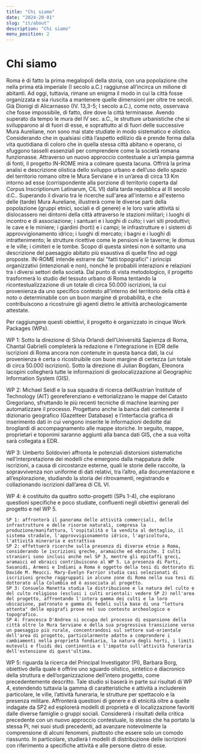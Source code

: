 ```yaml
---
title: "Chi siamo"
date: "2024-20-01"
slug: "it/about"
description: "Chi siamo"
menu_position: 2
---
```


# Chi siamo

Roma è di fatto la prima megalopoli della storia, con una popolazione che nella prima età imperiale (I secolo a.C.) raggiunse all’incirca un milione di abitanti. Ad oggi, tuttavia, rimane un enigma il modo in cui la città fosse organizzata e sia riuscita a mantenere quelle dimensioni per oltre tre secoli. Già Dionigi di Alicarnasso (IV. 13,3-5; I secolo a.C.), come noto, osservava che fosse impossibile, di fatto, dire dove la città terminasse. Avendo superato da tempo le mura del IV sec. a.C., le strutture urbanistiche che si svilupparono al di fuori di esse, e soprattutto al di fuori delle successive Mura Aureliane, non sono mai state studiate in modo sistematico e olistico.
Considerando che in qualsiasi città l’aspetto edilizio dà e prende forma dalla vita quotidiana di coloro che in quella stessa città abitano e operano, ci sfuggono tasselli essenziali per comprendere come la società romana funzionasse.
Attraverso un nuovo approccio contestuale a un’ampia gamma di fonti, il progetto IN-ROME mira a colmare questa lacuna. Offrirà la prima analisi e descrizione olistica dello sviluppo urbano e dell’uso dello spazio del territorio romano oltre le Mura Serviane e in un’area di circa 13 Km intorno ad esse (corrispondente alla porzione di territorio coperta dal Corpus Inscriptionum Latinarum, CIL VI) dalla tarda repubblica al III secolo d.C.. Superando il divario tra le ricerche sull'area all'interno e all'esterno delle (tarde) Mura Aureliane, illustrerà come le diverse parti della popolazione (gruppi etnici, sociali e di genere) e le loro varie attività si dislocassero nei dintorni della città attraverso le stazioni militari; i luoghi di incontro e di associazione; i santuari e i luoghi di culto; i vari siti produttivi; le cave e le miniere; i giardini (horti) e i campi; le infrastrutture e i sistemi di approvvigionamento idrico; i luoghi di mercato; i bagni e i luoghi di intrattenimento; le strutture ricettive come le pensioni e le taverne; le domus e le ville; i cimiteri e le tombe. Scopo di questa sintesi non è soltanto una descrizione del paesaggio abitato più esaustiva di quelle fino ad oggi proposte. IN-ROME intende estrarre dai "fatti topografici" i principi organizzativi (intenzionali e non), nonché le probabili interazioni e relazioni tra i diversi settori della società. Dal punto di vista metodologico, il progetto trasformerà lo studio del tessuto urbano di Roma tentando la ricontestualizzazione di un totale di circa 50.000 iscrizioni, la cui provenienza da uno specifico contesto all’interno del territorio della città è noto o determinabile con un buon margine di probabilità, e che contribuiscono a ricostruire gli agenti dietro le attività archeologicamente attestate.

Per raggiungere questi obiettivi, il progetto è organizzato in cinque Work Packages (WPs).

WP 1: Sotto la direzione di Silvia Orlandi dell’Università Sapienza di Roma, Chantal Gabrielli completerà la redazione e l’integrazione in EDR delle iscrizioni di Roma ancora non contenute in questa banca dati, la cui provenienza è certa o ricostruibile con buon margine di certezza (un totale di circa 50.000 iscrizioni). Sotto la direzione di Julian Bogdani, Eleonora Iacopini collegherà tutte le informazioni di geolocalizzazione al Geographic Information System (GIS).

WP 2: Michael Seidl e la sua squadra di ricerca dell’Austrian Institute of Technology (AIT) georeferenziano e vettorializzano le mappe del Catasto Gregoriano, sfruttando le più recenti tecniche di machine learning per automatizzare il processo. Progettano anche la banca dati contenente il dizionario geografico (Gazetteer Database) e l’interfaccia grafica di inserimento dati in cui vengono inserite le informazioni dedotte dai brogliardi di accompagnamento alle mappe storiche. In seguito, mappe, proprietari e toponimi saranno aggiunti alla banca dati GIS, che a sua volta sarà collegata a EDR.

WP 3: Umberto Soldovieri affronta le potenziali distorsioni sistematiche nell’interpretazione dei modelli che emergono dalla mappatura delle iscrizioni, a causa di circostanze esterne, quali le storie delle raccolte, la sopravvivenza non uniforme di dati relativi, tra l’altro, alla documentazione e all’esplorazione, studiando la storia dei ritrovamenti, registrando e collazionando iscrizioni dall’area di CIL VI.

WP 4: è costituito da quattro sotto-progetti (SPs 1-4), che esplorano questioni specifiche e poco studiate, confluenti negli obiettivi generali del progetto e nel WP 5.

    SP 1: affronterà il panorama delle attività commerciali, delle infrastrutture e delle risorse naturali, compresa la produzione/manifattura, l'ospitalità e la vendita al dettaglio, il sistema stradale, l'approvvigionamento idrico, l'agricoltura, l'attività mineraria e estrattiva
    SP 2: effettuerà ricerche sulla presenza di diverse etnie a Roma, considerando le iscrizioni greche, aramaiche ed ebraiche. I culti stranieri sono inclusi anche nel SP 3, mentre gli epitaffi greci, aramaici ed ebraici contribuiscono al WP 5. La presenza di Parti, Sasanidi, Armeni e Indiani a Roma è oggetto della tesi di dottorato di Davide M. Meucci. Mary-Evelyn Farrior studia casi selezionati di iscrizioni greche raggruppati in alcune zone di Roma nella sua tesi di dottorato alla Columbia ed è associata al progetto.
    SP 3: Consuelo Manetta studia la distribuzione e la natura del culto e del culto religioso (esclusi i culti orientali: vedere SP 2) nell'area del progetto, affrontando l'intera gamma dei culti e la loro ubicazione, patronato e gamma di fedeli sulla base di una "lettura attenta" delle epigrafi prove nel suo contesto archeologico e topografico.
    SP 4: Francesca D'Andrea si occupa del processo di espansione della città oltre le Mura Serviane e della sua progressiva transizione verso un paesaggio più rurale, concentrandosi sul settore sud-orientale dell'area di progetto, particolarmente adatto a comprendere i cambiamenti nella proprietà fondiaria, la natura degli horti, i limiti mutevoli e fluidi dei continentia e l'impatto sull'attività funeraria dell'estensione di quest'ultima.

WP 5: riguarda la ricerca del Principal Investigator (PI), Barbara Borg, obiettivo della quale è offrire uno sguardo olistico, sintetico e diacronico della struttura e dell’organizzazione dell’intero progetto, come precedentemente descritto. Tale studio si baserà in parte sui risultati di WP 4, estendendo tuttavia la gamma di caratteristiche e attività a includerein particolare, le ville, l’attività funeraria, le strutture per spettacolo e la presenza militare. Affronterà questioni di genere e di etnicità oltre a quelle indagate da SP2 ed esplorerà modelli di proprietà e di localizzazione favoriti dalle diverse famiglie o gruppi sociali. Considererà i risultati della critica precedente con un nuovo approccio contestuale, lo stesso che ha portato la stessa PI, nei suoi studi precedenti, ad avanzare notevolmente la comprensione di alcuni fenomeni, piuttosto che essere solo un comodo riassunto. In particolare, studierà I modelli di distribuzione delle iscrizioni con riferimento a specifiche attività e alle persone dietro di esse.
